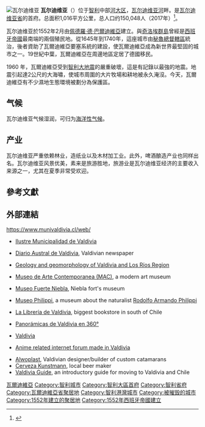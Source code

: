 {{Expand language|1=es|time=2020-10-10T02:11:11+00:00}}
{{Infobox settlement
| official_name          = 瓦尔迪维亚
| other_name             = 
| native_name            = Valdivia
| nickname               = The City of Rivers, The Pearl of the South of Chile, Chile's Brewery Capital
| named_for              = [[Pedro_de_Valdivia|Pedro de Valdivia]]
| motto                  = ''Muy Noble y Muy Leal''<br />("Most noble and most loyal")
| settlement_type        = [[List_of_cities_in_Chile|City]] and [[Communes_of_Chile|Commune]]
| image_skyline          =
| image_caption          = '''In the center:''' Río Valdivia and Feria Fluvial de Valdivia, '''from left to right:''' Torreón Picarte (Torreón del Barro), Casino de Juegos and Hotel Pedro de Valdivia, [[Center_for_Scientific_Studies|Center for Scientific Studies]] (CECs), Maurice van de Maele Historical and Anthropological Museum at the Campus of Culture and the Arts of the [[Austral_University_of_Chile|Austral University of Chile]], [[black-necked_swan|black-necked swan]]s in the [[Carlos_Anwandter_Nature_Sanctuary|Carlos Anwandter Nature Sanctuary]].
| image_flag             = Flag of Valdivia, Chile.svg
| flag_size              = 
| image_shield           = Escudo de Valdivia.svg
| shield_size            = 
| image_map              = 
| map_caption            = 
| map_alt                = 
| pushpin_map            = 
| pushpin_map_narrow    = 
| pushpin_mapsize       = 
| pushpin_label_position = 
| pushpin_map_caption    = 
| subdivision_type = 國家
| subdivision_name = {{CHI}}
| subdivision_type1 = [[大区_(智利)|大區]]
| subdivision_name1 = [[河大区|河大区]]
| subdivision_type2 = [[大区_(智利)|省份]]
| subdivision_name2 = [[瓦爾迪維亞省|瓦爾迪維亞省]]
| government_footnotes =<ref name="Munitel">{{cite web |url = http://www.munitel.cl/ |title = Asociación Chilena de Municipalidades |access-date = 2011-02-23 |language = es |archive-url = https://web.archive.org/web/20110419202659/http://www.munitel.cl/ |archive-date = 2011-04-19 |url-status = dead }}</ref><ref name="Official">{{cite web |url = http://www.munivaldivia.cl/ |title = Municipality of Valdivia |access-date = 2011-02-23 |language = es |archive-url = https://web.archive.org/web/20001018115531/http://www.munivaldivia.cl/ |archive-date = 2000-10-18 |url-status = dead }}</ref>
| government_type         = 直轄市
| leader_title            = 
| leader_party = 
| leader_name = {{Alcalde of Valdivia}}
| established_title = Founded as
| established_date = Santa María la Blanca de Valdivia
| established_title2 = Founded
| established_date2 =1552年2月9日
| unit_pref               = Metric
| area_footnotes          =<ref name="INE">{{cite web |url= http://www.ine.cl/canales/chile_estadistico/censos_poblacion_vivienda/censo_pobl_vivi.php |title= National Statistics Institute |access-date=2010-02-07|language=es}}</ref>
| area_total_km2          = 1015.6
| elevation_footnotes     = 
| population_footnotes    =<ref name="INE"/>
| population_total        = 150,048
| population_as_of        = 2017年
| population_density_km2  = auto
| population_demonym      = [[wikt:Valdivian|Valdivian]]
| population_blank1_title = [[Urban_area|adUrban]]
| population_blank1       = 129952
| population_blank2_title = [[Rural_area|Rural]]
| population_blank2       = 10607
| demographics_type1      = Sex
| demographics1_footnotes =<ref name="INE"/>
| demographics1_title1    = Men
| demographics1_info1     = 68,510
| demographics1_title2    = Women
| demographics1_info2     = 72,049
| blank1_name             = [[Köppen_climate_classification|Climate]]
| blank1_info             = [[Oceanic_climate|Cfb]]
| timezone = [[Time_in_Chile|CLT]]
| utc_offset = −04:00
| timezone_DST = [[Time_in_Chile|CLST]]
| utc_offset_DST = −03:00
| coordinates             = {{coord|39|48|50|S|73|14|45|W|region:CL-LR|display=inline,title}}
| elevation_m = 5
| postal_code_type = Postal code
| postal_code = 5090000
| area_code = ''country'' 56 + ''city'' 63
| website = [https://www.munivaldivia.cl/web/ Municipality of Valdivia] {{in lang|es}}
| footnotes = 
}}
[[File:Valdivia_y_su_río.JPG|瓦尔迪维亚]]
'''瓦尔迪维亚'''（{{lang-es|Valdivia}}）位于[[智利|智利]]中部[[河大区|河大区]]，[[瓦尔迪维亚河|瓦尔迪维亚河]]畔。是[[瓦尔迪维亚省|瓦尔迪维亚省]]的首府。总面积1,016平方公里，总人口约150,048人（2017年）<ref name="INE2017">{{cite web |url=https://geoarchivos.ine.cl/File/pub/Cd_Pb_Al_Cs_2019.pdf |title=Ciudades, pueblos, aldeas y caceríos 2019 |publisher= National Statistics Institute|date=2019 |access-date=2020-11-01|language=es}}</ref>。

瓦尔迪维亚於1552年2月由[[佩德羅·德·巴爾迪維亞|佩德羅·德·巴爾迪維亞]]建立。與[[奇洛埃群島|奇洛埃群島]]曾經是[[西班牙帝國|西班牙帝國]]最南端的兩個殖民地。從1645年到1740年，這座城市由[[秘魯總督轄區|秘魯總督轄區]]統治，後者資助了瓦爾迪維亞要塞系統的建設，使瓦爾迪維亞成為新世界最堅固的城市之一。19世紀中葉，瓦爾迪維亞在周邊地區定居了德國移民。

1960 年，瓦爾迪維亞受到[[1960年智利大地震|智利大地震]]的嚴重破壞，這是有記錄以最強的地震。地震引起達2公尺的大海嘯，使城市周圍的大片牧場和耕地被永久淹沒。今天，瓦爾迪維亞有不少濕地生態環境被劃分為保護區。
== 气候 ==
瓦尔迪维亚气候湿润，可归为[[海洋性气候|海洋性气候]]。

{{Weather box
|location = Valdivia, Chile ([[Pichoy_Airport|Pichoy Airport]]) 1981–2010, extremes 1966–present
|metric first = yes
|single line = yes
|Jan record high C = 35.2
|Feb record high C = 38.5
|Mar record high C = 32.0
|Apr record high C = 27.5
|May record high C = 21.2
|Jun record high C = 18.2
|Jul record high C = 19.2
|Aug record high C = 20.0
|Sep record high C = 25.9
|Oct record high C = 29.2
|Nov record high C = 29.8
|Dec record high C = 33.2
|year record high C = 38.5
|Jan high C = 23.5
|Feb high C = 23.8
|Mar high C = 21.1
|Apr high C = 16.9
|May high C = 13.3
|Jun high C = 11.0
|Jul high C = 10.7
|Aug high C = 12.4
|Sep high C = 14.7
|Oct high C = 16.8
|Nov high C = 19.0
|Dec high C = 21.6
|year high C = 17.1
|Jan mean C = 16.2
|Feb mean C = 16.2
|Mar mean C = 14.4
|Apr mean C = 11.6
|May mean C = 9.5
|Jun mean C = 8.0
|Jul mean C = 7.4
|Aug mean C = 8.2
|Sep mean C = 9.5
|Oct mean C = 11.2
|Nov mean C = 12.9
|Dec mean C = 15.0
|year mean C = 11.7
|Jan low C = 8.8
|Feb low C = 8.5
|Mar low C = 7.7
|Apr low C = 6.3
|May low C = 5.7
|Jun low C = 5.0
|Jul low C = 4.0
|Aug low C = 4.1
|Sep low C = 4.3
|Oct low C = 5.5
|Nov low C = 6.9
|Dec low C = 8.4
|year low C = 6.3
|Jan record low C = -0.7
|Feb record low C = 0.2
|Mar record low C = -1.2
|Apr record low C = -3.8
|May record low C = -6.0
|Jun record low C = -6.8
|Jul record low C = -7.2
|Aug record low C = -5.2
|Sep record low C = -5.0
|Oct record low C = -2.6
|Nov record low C = -1.4
|Dec record low C = 0.0
|year record low C = -7.2
|precipitation colour = green
|Jan precipitation mm = 49.8
|Feb precipitation mm = 38.6
|Mar precipitation mm = 69.6
|Apr precipitation mm = 131.8
|May precipitation mm = 256.0
|Jun precipitation mm = 336.0
|Jul precipitation mm = 261.7
|Aug precipitation mm = 226.5
|Sep precipitation mm = 130.0
|Oct precipitation mm = 109.1
|Nov precipitation mm = 84.0
|Dec precipitation mm = 59.8
|year precipitation mm = 1752.9
|unit precipitation days = 1.0 mm
|Jan precipitation days = 5.3
|Feb precipitation days = 4.5
|Mar precipitation days = 7.2
|Apr precipitation days = 10.9
|May precipitation days = 15.8
|Jun precipitation days = 18.5
|Jul precipitation days = 17.3
|Aug precipitation days = 16.5
|Sep precipitation days = 12.4
|Oct precipitation days = 11.9
|Nov precipitation days = 8.9
|Dec precipitation days = 7.1
|year precipitation days = 136.3
|Jan humidity = 63
|Feb humidity = 64
|Mar humidity = 72
|Apr humidity = 80
|May humidity = 87
|Jun humidity = 89
|Jul humidity = 87
|Aug humidity = 83
|Sep humidity = 76
|Oct humidity = 72
|Nov humidity = 68
|Dec humidity = 65
|Jan sun = 284
|Feb sun = 256
|Mar sun = 208
|Apr sun = 135
|May sun = 70
|Jun sun = 49
|Jul sun = 64
|Aug sun = 103
|Sep sun = 148
|Oct sun = 202
|Nov sun = 226
|Dec sun = 259
|year sun = 
|source 1 = Dirección Meteorológica de Chile (humidity 1970–2000)<ref name=climatenormals>
{{cite web
| url = https://climatologia.meteochile.gob.cl/application/index/productos/RE3006
| title = Datos Normales y Promedios Históricos Promedios de 30 años o menos 
| publisher = Dirección Meteorológica de Chile
| language = es
| access-date = 2018-12-10}}</ref><ref name=records>
{{cite web
| url = https://climatologia.meteochile.gob.cl/application/index/productos/RE3002
| title = Temperatura Histórica de la Estación Pichoy, Valdivia Ad. (390006)
| publisher = Dirección Meteorológica de Chile
| language = es
| access-date = 2018-12-10}}</ref><ref name=DMC>
{{cite web
| url = http://164.77.222.61/climatologia/publicaciones/Estadistica_ClimatologicaII.pdf
| title = Estadistica Climatologica Tomo II
| access-date = 2012-12-25
| publisher = Dirección General de Aeronáutica Civil
| language = es
| date = March 2001
| archive-url = https://web.archive.org/web/20160303180012/http://164.77.222.61/climatologia/publicaciones/Estadistica_ClimatologicaII.pdf
| archive-date = 2016-03-03
| url-status = dead
| df = mdy-all}}</ref>
|source 2 = [[World_Meteorological_Organization|World Meteorological Organization]] (precipitation days 1981–2010),<ref name=WMOCLINO>{{cite web
| archive-url = https://web.archive.org/web/20211009200311/https://www.ncei.noaa.gov/pub/data/normals/WMO/1981-2010/RA-III/Chile/WMO_Normals_Chile%20%285%29.xlsx
| archive-date = 2021-10-09
| url = https://www.ncei.noaa.gov/pub/data/normals/WMO/1981-2010/RA-III/Chile/WMO_Normals_Chile%20(5).xlsx
| title = World Meteorological Organization Climate Normals for 1981–2010
| publisher = World Meteorological Organization
| access-date = 2021-10-09}}</ref> Ogimet (sun 1981–2010)<ref name=ogimet>{{cite web
| archive-url = https://web.archive.org/web/20200331154002/https://www.ogimet.com/cgi-bin/gclimat?lang=en&mode=0&ind=85766&ord=DIR&year=2019&mes=12&months=12
| archive-date = 2020-03-31
| url = https://www.ogimet.com/cgi-bin/gclimat?lang=en&mode=0&ind=85766&ord=DIR&year=2019&mes=12&months=12
| title = CLIMAT summary for 85766: Valdivia (Chile) – Section 2: Monthly Normals
| work = CLIMAT monthly weather summaries
| publisher = Ogimet
| access-date = 2020-03-31}}</ref><ref>{{cite web |url=https://www.ogimet.com/cgi-bin/gsynres?ind=85766&ano=2022&mes=1&day=19&hora=0&min=0&ndays=30|title= 85766:   Valdivia (Chile)|author=<!--Not stated--> |date= 2022-01-18|website=ogimet.com |publisher=OGIMET |access-date= 2022-02-08|quote=}}</ref>
|date=August 2010}}


== 产业 ==

瓦尔迪维亚严重依赖林业，造纸业以及木材加工业。此外，啤酒酿造产业也同样出名。瓦尔迪维亚风景优美，素来是旅游胜地，旅游业是瓦尔迪维亚经济的主要收入来源之一，尤其在夏季非常受欢迎。

==參考文獻==
{{EB1911|wstitle=Valdivia|volume=27|page=844}}
{{Reflist|30em}}

==外部連結==
{{wikivoyage|Valdivia}}
https://www.munivaldivia.cl/web/ 
* {{in lang|es}} [https://www.munivaldivia.cl/web/ Ilustre Municipalidad de Valdivia]
* {{in lang|es}} [http://www.australvaldivia.cl Diario Austral de Valdivia], Valdivian newspaper
* {{in lang|es}} [http://geovaldivia.blogspot.com Geology and geomorphology of Valdivia and Los Ríos Region]
* {{in lang|es}} [http://www.macvaldivia.uach.cl/ Museo de Arte Contemporanea (MAC)], a modern art museum
* {{in lang|es}} [https://web.archive.org/web/20080518032106/http://www.dibam.cl/sdm_msf_niebla/ Museo Fuerte Niebla], Niebla fort's museum
* {{in lang|es}} [http://www.fundacionraphilippi.cl/PROYECTOS.html Museo Philippi], a museum about the naturalist [[Rodolfo_Armando_Philippi|Rodolfo Armando Philippi]]
* {{in lang|es}} [http://www.lalibreriadevaldivia.cl La Librería de Valdivia], biggest bookstore in south of Chile
* {{in lang|es}} [http://www.vrpanoramas.cl/panoramicas/chile360/valdivia.php Panorámicas de Valdivia en 360°]
* {{in lang|es}} [http://www.valdiviaonline.com Valdivia]
* {{in lang|es}} [http://wmforo.com Anime related internet forum made in Valdivia]
* [http://www.alwoplast.cl/ Alwoplast], Valdivian designer/builder of custom catamarans
* [http://www.cerveza-kunstmann.cl/english.htm Cerveza Kunstmann], local beer maker
* [https://valdiviaguide.com/ Valdivia Guide], an introductory guide for moving to Valdivia and Chile

{{DEFAULTSORT:Valdivia}}
[[Category:瓦爾迪維亞|]]
[[Category:智利城市|Category:智利城市]]
[[Category:智利大區首府|Category:智利大區首府]]
[[Category:智利省府|Category:智利省府]]
[[Category:瓦爾迪維亞省聚居地|Category:瓦爾迪維亞省聚居地]]
[[Category:智利港灣城市|Category:智利港灣城市]]
[[Category:被摧毁的城市|Category:被摧毁的城市]]
[[Category:1552年建立的聚居地|Category:1552年建立的聚居地]]
[[Category:1552年西班牙帝國建立|Category:1552年西班牙帝國建立]]